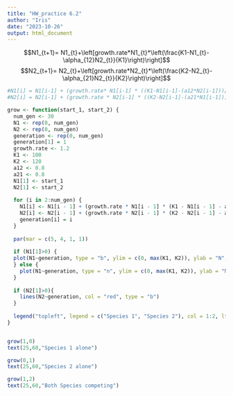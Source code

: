```yaml
---
title: "HW_practice 6.2"
author: "Iris"
date: "2023-10-26"
output: html_document
---
```


$$N1_{t+1}= N1_{t}+\left[growth.rate*N1_{t}*\left(\frac{K1-N1_{t}-\alpha_{12}N2_{t}}{K1}\right)\right]$$
$$N2_{t+1}= N2_{t}+\left[growth.rate*N2_{t}*\left(\frac{K2-N2_{t}-\alpha_{21}N2_{t}}{K2}\right)\right]$$


```r

#N1[i] = N1[i-1] + (growth.rate* N1[i-1] * ((K1-N1[i-1]-(a12*N2[i-1]))/K1))
#N2[i] = N2[i-1] + (growth.rate * N2[i-1] * ((K2-N2[i-1]-(a21*N1[i-1]))*K2))

grow <- function(start_1, start_2) {
  num_gen <- 30
  N1 <- rep(0, num_gen)
  N2 <- rep(0, num_gen)
  generation <- rep(0, num_gen)
  generation[1] = 1
  growth.rate <- 1.2
  K1 <- 100
  K2 <- 120
  a12 <- 0.8
  a21 <- 0.8
  N1[1] <- start_1
  N2[1] <- start_2
  
  for (i in 2:num_gen) {
    N1[i] <- N1[i - 1] + (growth.rate * N1[i - 1] * (K1 - N1[i - 1] - a12 * N2[i - 1]) / K1)
    N2[i] <- N2[i - 1] + (growth.rate * N2[i - 1] * (K2 - N2[i - 1] - a21 * N1[i - 1]) / K2)
    generation[i] = i
  }
  
  par(mar = c(5, 4, 1, 1))
  
  if (N1[1]>0) {
  plot(N1~generation, type = "b", ylim = c(0, max(K1, K2)), ylab = "N", las=1)
  } else {
    plot(N1~generation, type = "n", ylim = c(0, max(K1, K2)), ylab = "N", las=1)
  }
  
  if (N2[1]>0){
    lines(N2~generation, col = "red", type = "b")
  }
  
  legend("topleft", legend = c("Species 1", "Species 2"), col = 1:2, lty = 1, cex = 0.8)
}


grow(1,0)
text(25,60,"Species 1 alone")

grow(0,1)
text(25,60,"Species 2 alone")

grow(1,2)
text(25,60,"Both Species competing")


```




